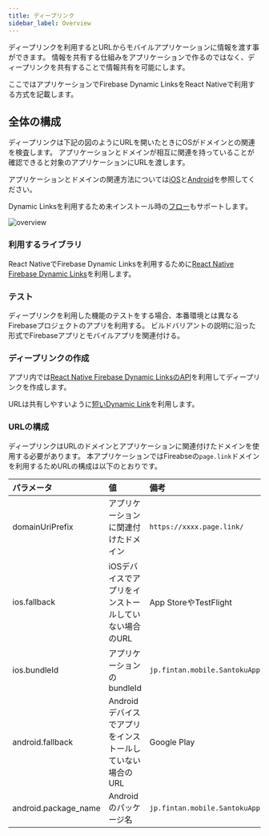 ```yaml
---
title: ディープリンク
sidebar_label: Overview
---
```


ディープリンクを利用するとURLからモバイルアプリケーションに情報を渡す事ができます。
情報を共有する仕組みをアプリケーションで作るのではなく、ディープリンクを共有することで情報共有を可能にします。

ここではアプリケーションでFirebase Dynamic LinksをReact Nativeで利用する方式を記載します。

## 全体の構成

ディープリンクは下記の図のようにURLを開いたときにOSがドメインとの関連を検査します。
アプリケーションとドメインが相互に関連を持っていることが確認できると対象のアプリケーションにURLを渡します。

アプリケーションとドメインの関連方法については[iOS](https://firebase.google.com/docs/dynamic-links/ios/receive)と[Android](https://firebase.google.com/docs/dynamic-links/android/receive)を参照してください。

Dynamic Linksを利用するため未インストール時の[フロー](https://firebase.google.com/docs/dynamic-links/operating-system-integrations)もサポートします。

![overview](./overview.drawio.png)

### 利用するライブラリ

React NativeでFirebase Dynamic Linksを利用するために[React Native Firebase Dynamic Links](https://rnfirebase.io/dynamic-links/usage)を利用します。

### テスト

ディープリンクを利用した機能のテストをする場合、本番環境とは異なるFirebaseプロジェクトのアプリを利用する。
ビルドバリアントの説明に沿った形式でFirebaseアプリとモバイルアプリを関連付ける。

### ディープリンクの作成

アプリ内では[React Native Firebase Dynamic LinksのAPI](https://rnfirebase.io/dynamic-links/usage#create-a-link)を利用してディープリンクを作成します。

URLは共有しやすいように[短いDynamic Link](https://firebase.google.com/docs/dynamic-links/android/create)を利用します。

### URLの構成

ディープリンクはURLのドメインとアプリケーションに関連付けたドメインを使用する必要があります。
本アプリケーションではFireabseの`page.link`ドメインを利用するためURLの構成は以下のとおりです。

|パラメータ|値|備考|
|:-------|:-|:--|
|domainUriPrefix|アプリケーションに関連付けたドメイン|`https://xxxx.page.link/`|
|ios.fallback|iOSデバイスでアプリをインストールしていない場合のURL|App StoreやTestFlight|
|ios.bundleId|アプリケーションのbundleId|`jp.fintan.mobile.SantokuApp`|
|android.fallback|Androidデバイスでアプリをインストールしていない場合のURL|Google Play|
|android.package_name|Androidのパッケージ名|`jp.fintan.mobile.SantokuApp`|

